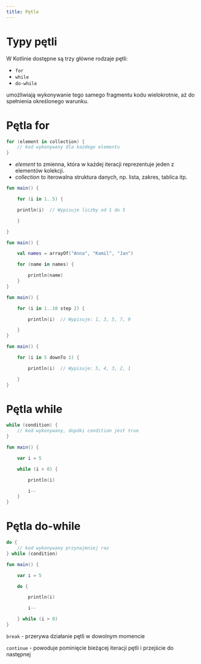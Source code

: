 ```yaml
---
title: Pętle
---
```


# Typy pętli
W Kotlinie dostępne są trzy główne rodzaje pętli:
- `for`
- `while`
- `do-while`

umożliwiają wykonywanie tego samego fragmentu kodu wielokrotnie, aż do spełnienia określonego warunku.

# Pętla for

```kotlin
for (element in collection) {
    // kod wykonywany dla każdego elementu
}
```
- *element* to zmienna, która w każdej iteracji reprezentuje jeden z elementów kolekcji.
- *collection* to iterowalna struktura danych, np. lista, zakres, tablica itp.

```kotlin
fun main() {

    for (i in 1..5) {

    println(i)  // Wypisuje liczby od 1 do 5

    }

}
```

```kotlin
fun main() {

    val names = arrayOf("Anna", "Kamil", "Jan")

    for (name in names) {

        println(name)
    }
}
```

```kotlin
fun main() {

    for (i in 1..10 step 2) {

        println(i)  // Wypisuje: 1, 3, 5, 7, 9

    }
}
```

```kotlin
fun main() {

    for (i in 5 downTo 1) {

        println(i)  // Wypisuje: 5, 4, 3, 2, 1

    }
}
```

# Pętla while

```kotlin
while (condition) {
    // kod wykonywany, dopóki condition jest true
}
```


```kotlin
fun main() {

    var i = 5

    while (i > 0) {

        println(i)

        i--
    }
}
```

# Pętla do-while

```kotlin
do {
    // kod wykonywany przynajmniej raz
} while (condition)
```

```kotlin
fun main() {

    var i = 5

    do {

        println(i)

        i--

    } while (i > 0)
}
```

`break` - przerywa działanie pętli w dowolnym momencie

`continue` - powoduje pominięcie bieżącej iteracji pętli i przejście do następnej
